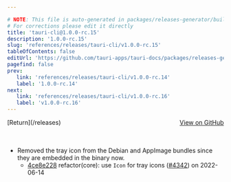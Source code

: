 ```yaml
---

# NOTE: This file is auto-generated in packages/releases-generator/build.ts
# For corrections please edit it directly
title: 'tauri-cli@1.0.0-rc.15'
description: '1.0.0-rc.15'
slug: 'references/releases/tauri-cli/v1.0.0-rc.15'
tableOfContents: false
editUrl: 'https://github.com/tauri-apps/tauri-docs/packages/releases-generator/build.ts'
pagefind: false
prev:
   link: 'references/releases/tauri-cli/v1.0.0-rc.14'
   label: '1.0.0-rc.14'
next:
   link: 'references/releases/tauri-cli/v1.0.0-rc.16'
   label: 'v1.0.0-rc.16'
---
```


<div style="margin-bottom:3rem; display: flex; justify-content: space-between; align-items: center"><span>[Return](/releases)</span><span><a href="https://github.com/tauri-apps/tauri/releases/tag/tauri-cli-v1.0.0-rc.15">View on GitHub</a></span></div>

- Removed the tray icon from the Debian and AppImage bundles since they are embedded in the binary now.
  - [4ce8e228](https://www.github.com/tauri-apps/tauri/commit/4ce8e228134cd3f22973b74ef26ca0d165fbbbd9) refactor(core): use `Icon` for tray icons ([#4342](https://www.github.com/tauri-apps/tauri/pull/4342)) on 2022-06-14

